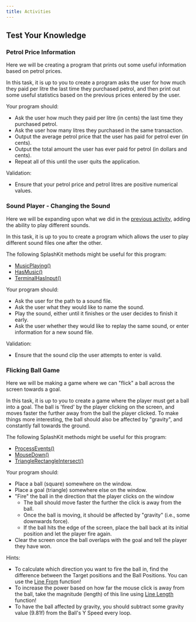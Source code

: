 ```yaml
---
title: Activities
---
```


## Test Your Knowledge

### Petrol Price Information

<div class="not-content">
  <YouTube id="GwUgW0EKN5w" params="fs=1&modestbranding=1&rel=0&autoplay=1"/>
</div>

Here we will be creating a program that prints out some useful information based on petrol prices.

In this task, it is up to you to create a program asks the user for how much they paid per litre the last time they purchased petrol, and then print out some useful statistics based on the previous prices entered by the user.

Your program should:

- Ask the user how much they paid per litre (in cents) the last time they purchased petrol.
- Ask the user how many litres they purchased in the same transaction.
- Output the average petrol price that the user has paid for petrol ever (in cents).
- Output the total amount the user has ever paid for petrol (in dollars and cents).
- Repeat all of this until the user quits the application.

Validation:

- Ensure that your petrol price and petrol litres are positive numerical values.

### Sound Player - Changing the Sound

<div class="not-content">
  <YouTube id="cLL__hy7iiM" params="fs=1&modestbranding=1&rel=0&autoplay=1"/>
</div>

Here we will be expanding upon what we did in the [previous activity](../1-sequence-and-data/4-activities#sound-player), adding the ability to play different sounds.

In this task, it is up to you to create a program which allows the user to play different sound files one after the other.

The following SplashKit methods might be useful for this program:

- [MusicPlaying()](https://splashkit.io/api/audio/#music-playing)
- [HasMusic()](https://splashkit.io/api/audio/#has-music)
- [TerminalHasInput()](https://splashkit.io/api/terminal/#terminal-has-input)

Your program should:

- Ask the user for the path to a sound file.
- Ask the user what they would like to name the sound.
- Play the sound, either until it finishes or the user decides to finish it early.
- Ask the user whether they would like to replay the same sound, or enter information for a new sound file.

Validation:

- Ensure that the sound clip the user attempts to enter is valid.

### Flicking Ball Game

<div class="not-content">
  <YouTube id="cQQZgORGUPI" params="fs=1&modestbranding=1&rel=0&autoplay=1"/>
</div>

Here we will be making a game where we can "flick" a ball across the screen towards a goal.

In this task, it is up to you to create a game where the player must get a ball into a goal.
The ball is 'fired' by the player clicking on the screen, and moves faster the further away from the ball the player clicked.
To make things more interesting, the ball should also be affected by "gravity", and constantly fall towards the ground.

The following SplashKit methods might be useful for this program:

- [ProcessEvents()](https://splashkit.io/api/input/#process-events)
- [MouseDown()](https://splashkit.io/api/input/#mouse-down)
- [TriangleRectangleIntersect()](https://splashkit.io/api/geometry/#triangle-rectangle-intersect)

Your program should:

- Place a ball (square) somewhere on the window.
- Place a goal (triangle) somewhere else on the window.
- "Fire" the ball in the direction that the player clicks on the window
  - The ball should move faster the further the click is away from the ball.
  - Once the ball is moving, it should be affected by "gravity" (i.e., some downwards force).
  - If the ball hits the edge of the screen, place the ball back at its initial position and let the player fire again.
- Clear the screen once the ball overlaps with the goal and tell the player they have won.

Hints:

- To calculate which direction you want to fire the ball in, find the difference between the Target positions and the Ball Positions. You can use the [Line From](https://splashkit.io/api/geometry/#line-from--4) function!
- To increase the power based on how far the mouse click is away from the ball, take the magnitude (length) of this line using [Line Length](https://splashkit.io/api/geometry/#line-length) function!
- To have the ball affected by gravity, you should subtract some gravity value (9.81f) from the Ball's Y Speed every loop.